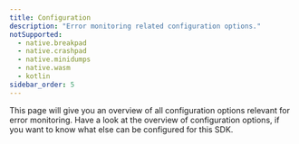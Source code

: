 ```yaml
---
title: Configuration
description: "Error monitoring related configuration options."
notSupported:
  - native.breakpad
  - native.crashpad
  - native.minidumps
  - native.wasm
  - kotlin
sidebar_order: 5
---
```


This page will give you an overview of all configuration options relevant for error monitoring. Have a look at the <PlatformLink to="/configuration/">overview of configuration options</PlatformLink>, if you want to know what else can be configured for this SDK.

<PageGrid />
